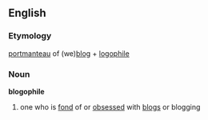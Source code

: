 == English ==
=== Etymology ===
[[portmanteau]] of (we)[[blog]] + [[logophile]]

=== Noun ===
'''blogophile'''
# one who is [[fond]] of or [[obsessed]] with [[blogs]] or blogging